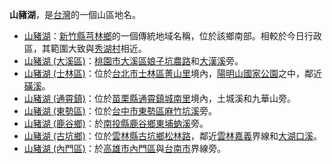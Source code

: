 '''山豬湖'''，是[[台灣|台灣]]的一個山區地名。

*[[山豬湖|山豬湖]]：[[新竹縣|新竹縣]][[芎林鄉|芎林鄉]]的一個傳統地域名稱，位於該鄉南部。相較於今日行政區，其範圍大致與[[秀湖村|秀湖村]]相近。
*[[山豬湖_(大溪區)|山豬湖 (大溪區)]]：[[桃園市|桃園市]][[大溪區|大溪區]][[娘子坑農路|娘子坑農路]]和[[大漢溪|大漢溪]]旁。
*[[山豬湖_(士林區)|山豬湖 (士林區)]]：位於[[台北市|台北市]][[士林區|士林區]][[菁山里|菁山里]]境內，[[陽明山國家公園|陽明山國家公園]]之中，鄰近[[磺溪|磺溪]]。
*[[山豬湖_(通霄鎮)|山豬湖 (通霄鎮)]]：位於[[苗栗縣|苗栗縣]][[通霄鎮|通霄鎮]][[城南里|城南里]]境內，土城溪和九華山旁。
*[[山豬湖_(東勢區)|山豬湖 (東勢區)]]：位於[[台中市|台中市]][[東勢區|東勢區]][[麻竹坑溪|麻竹坑溪]]旁。
*[[山豬湖_(鹿谷鄉)|山豬湖 (鹿谷鄉)]]：於[[南投縣|南投縣]][[鹿谷鄉|鹿谷鄉]][[東埔蚋溪|東埔蚋溪]]旁。
*[[山豬湖_(古坑鄉)|山豬湖 (古坑鄉)]]：位於[[雲林縣|雲林縣]][[古坑鄉|古坑鄉]][[松林路|松林路]]，鄰近[[雲林|雲林]][[嘉義|嘉義]]界線和[[大湖口溪|大湖口溪]]。
*[[山豬湖_(內門區)|山豬湖 (內門區)]]：於[[高雄市|高雄市]][[內門區|內門區]]與[[台南市|台南市]]界線旁。
{{消歧义|cat=三字地名消歧义}}